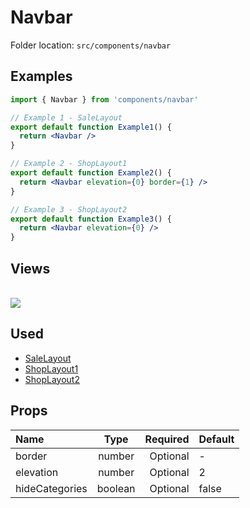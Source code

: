 # Navbar


<Callout>Folder location: `src/components/navbar`</Callout>

## Examples

```jsx copy showLineNumbers
import { Navbar } from 'components/navbar'

// Example 1 - SaleLayout
export default function Example1() {
  return <Navbar />
}

// Example 2 - ShopLayout1
export default function Example2() {
  return <Navbar elevation={0} border={1} />
}

// Example 3 - ShopLayout2
export default function Example3() {
  return <Navbar elevation={0} />
}
```

## Views

<br />
<img src="/navbar/navbar-1.jpg" />

## Used

- [SaleLayout](https://bazaar-doc.netlify.app/layouts/sale-layout)
- [ShopLayout1](https://bazaar-doc.netlify.app/layouts/shop-layout-1)
- [ShopLayout2](https://bazaar-doc.netlify.app/layouts/shop-layout-2)

## Props

| Name           |  Type   | Required | Default |
| :------------- | :-----: | -------: | ------- |
| border         | number  | Optional | -       |
| elevation      | number  | Optional | 2       |
| hideCategories | boolean | Optional | false   |
